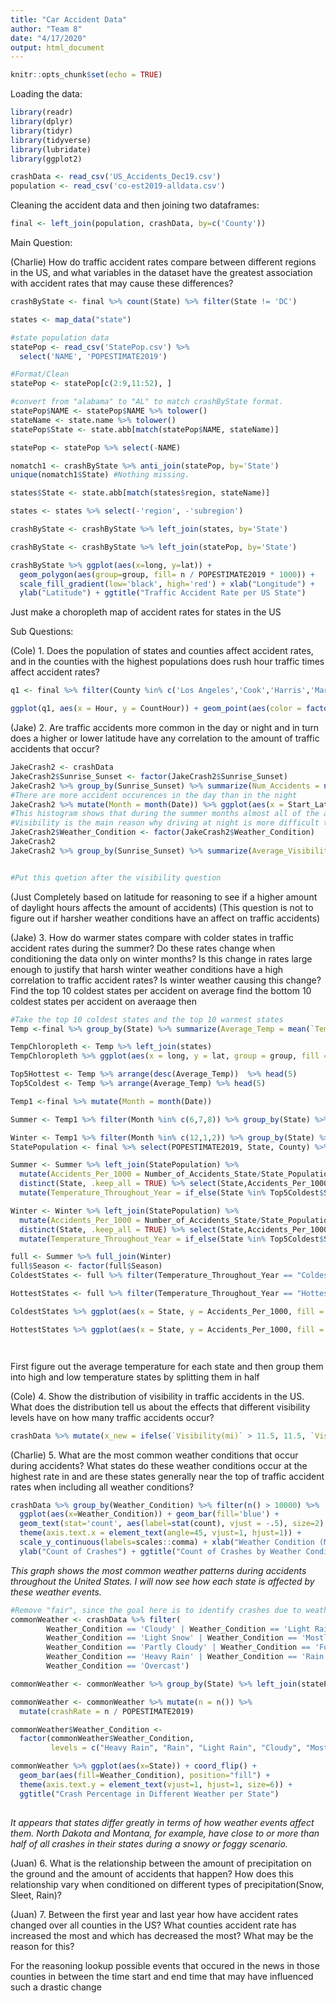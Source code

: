 ```yaml
---
title: "Car Accident Data"
author: "Team 8"
date: "4/17/2020"
output: html_document
---
```


```r
knitr::opts_chunk$set(echo = TRUE)
```

Loading the data:
```r
library(readr) 
library(dplyr)
library(tidyr)
library(tidyverse)
library(lubridate)
library(ggplot2)

crashData <- read_csv('US_Accidents_Dec19.csv')
population <- read_csv('co-est2019-alldata.csv')
```



Cleaning the accident data and then joining two dataframes:
```r
final <- left_join(population, crashData, by=c('County'))
```

Main Question: 

(Charlie) How do traffic accident rates compare between different regions in the US, and what variables in the dataset have the greatest association with accident rates that may cause these differences?

```r
crashByState <- final %>% count(State) %>% filter(State != 'DC')

states <- map_data("state")

#state population data
statePop <- read_csv('StatePop.csv') %>%
  select('NAME', 'POPESTIMATE2019') 

#Format/Clean
statePop <- statePop[c(2:9,11:52), ]

#convert from "alabama" to "AL" to match crashByState format.
statePop$NAME <- statePop$NAME %>% tolower()
stateName <- state.name %>% tolower()
statePop$State <- state.abb[match(statePop$NAME, stateName)]

statePop <- statePop %>% select(-NAME)

nomatch1 <- crashByState %>% anti_join(statePop, by='State')
unique(nomatch1$State) #Nothing missing.

states$State <- state.abb[match(states$region, stateName)]

states <- states %>% select(-'region', -'subregion')

crashByState <- crashByState %>% left_join(states, by='State')

crashByState <- crashByState %>% left_join(statePop, by='State')

crashByState %>% ggplot(aes(x=long, y=lat)) + 
  geom_polygon(aes(group=group, fill= n / POPESTIMATE2019 * 1000)) + 
  scale_fill_gradient(low='black', high='red') + xlab("Longitude") + 
  ylab("Latitude") + ggtitle("Traffic Accident Rate per US State")

```
Just make a choropleth map of accident rates for states in the US

Sub Questions:

(Cole) 1. Does the population of states and counties affect accident rates, and in the counties with the highest populations does rush hour traffic times affect accident rates?
 
```r
q1 <- final %>% filter(County %in% c('Los Angeles','Cook','Harris','Maricopa','San Diego')) %>% group_by(Hour,County) %>% mutate(CountHour = n())

ggplot(q1, aes(x = Hour, y = CountHour)) + geom_point(aes(color = factor(County))) + scale_y_continuous(breaks = seq(0, 6000, 1000),labels = function(x) format(x, scientific = FALSE)) + scale_x_continuous(breaks = seq(0, 23, 1)) + labs(title="Highest Populated County Accident Rates", x="Hour of Day", y="Number of Accidents",color="County")
```

(Jake) 2. Are traffic accidents more common in the day or night and in turn does a higher or lower latitude have any correlation to the amount of traffic accidents that occur?


```r
JakeCrash2 <- crashData
JakeCrash2$Sunrise_Sunset <- factor(JakeCrash2$Sunrise_Sunset)
JakeCrash2 %>% group_by(Sunrise_Sunset) %>% summarize(Num_Accidents = n()) %>% ggplot(aes(x = Sunrise_Sunset, y =Num_Accidents)) + geom_bar(stat= 'identity', fill = "blue4") + geom_text(aes(label = Num_Accidents), colour = "Black", vjust = 0) + ggtitle("Number of Accidents Day vs. Night") + xlab("Time of Day") + ylab("Number of Accidents")
#There are more accident occurences in the day than in the night
JakeCrash2 %>% mutate(Month = month(Date)) %>% ggplot(aes(x = Start_Lat, fill = Sunrise_Sunset)) + geom_histogram(position = "fill",bindwith = 1.5) + facet_wrap(~Month) + ggtitle("Distribution of Number of Accidents by Latittude Faceted by Month") + xlab("Latittude") + ylab("Number of Accidents") + labs(fill = "Time of Day")
#This histogram shows that during the summer months almost all of the accidents happen during the day yet during the winter months they almost are half of the proportion of all accidents that happen. This is because daylight hours decrease during the winter. One trend in this histogram is also the fact that especially during the winter months generally as you increase in lattitude so does the proportion of night accidents the reasoning for this is as your lattitude increases daylight hours during the winter decrease more and more as you go up so its makes sense that they would be represented more heavily during the winter months. More people are forced to drive in the nighttime because not as much daylight and even though our data says more accidents occur in the daylight there are probably underlying variables that are affecting this such as sleep habits and people not wanting to drive at night. Yet eexpecially in northern regions people are forced to drive at night as the number of daylight hours decreses.
#Visibility is the main reason why driving at night is more difficult than in the day in actuality.
JakeCrash2$Weather_Condition <- factor(JakeCrash2$Weather_Condition)
JakeCrash2
JakeCrash2 %>% group_by(Sunrise_Sunset) %>% summarize(Average_Visibility = mean(`Visibility(mi)`))


#Put this quetion after the visibility question
```

(Just Completely based on latitude for reasoning to see if a higher amount of daylight hours affects the amount of accidents)
(This question is not to figure out if harsher weather conditions have an affect on traffic accidents)


(Jake) 3. How do warmer states compare with colder states in traffic accident rates during the summer? Do these rates change when conditioning the data only on winter months? Is this change in rates large enough to justify that harsh winter weather conditions have a high correlation to traffic accident rates?
Is winter weather causing this change?
Find the top 10 coldest states per accident on average find the bottom 10 coldest states per accident on averaage then 

```r
#Take the top 10 coldest states and the top 10 warmest states
Temp <-final %>% group_by(State) %>% summarize(Average_Temp = mean(`Temperature(F)`))

TempChloropleth <- Temp %>% left_join(states)
TempChloropleth %>% ggplot(aes(x = long, y = lat, group = group, fill = Average_Temp)) + geom_polygon() + ggtitle("Average Temperature During Crashes in States") + scale_fill_distiller(palette = 'YlOrRd', direction = 1)

Top5Hottest <- Temp %>% arrange(desc(Average_Temp))  %>% head(5)
Top5Coldest <- Temp %>% arrange(Average_Temp) %>% head(5)

Temp1 <-final %>% mutate(Month = month(Date))

Summer <- Temp1 %>% filter(Month %in% c(6,7,8)) %>% group_by(State) %>% mutate(Number_of_Accidents_State = n(), Average_Temp_in_Season = mean(`Temperature(F)`))

Winter <- Temp1 %>% filter(Month %in% c(12,1,2)) %>% group_by(State) %>% mutate(Number_of_Accidents_State = n(), Average_Temp_in_Season = mean(`Temperature(F)`))
StatePopulation <- final %>% select(POPESTIMATE2019, State, County) %>% distinct(County, .keep_all = TRUE) %>% group_by(State) %>% summarize(State_Population = sum(POPESTIMATE2019))

Summer <- Summer %>% left_join(StatePopulation) %>%
  mutate(Accidents_Per_1000 = Number_of_Accidents_State/State_Population*1000) %>%
  distinct(State, .keep_all = TRUE) %>% select(State,Accidents_Per_1000, Average_Temp_in_Season) %>%
  mutate(Temperature_Throughout_Year = if_else(State %in% Top5Coldest$State, "Coldest", if_else(State %in% Top5Hottest$State, "Hottest", "In Between"))) %>% mutate(Season = 'Summer')

Winter <- Winter %>% left_join(StatePopulation) %>%
  mutate(Accidents_Per_1000 = Number_of_Accidents_State/State_Population*1000) %>% 
  distinct(State, .keep_all = TRUE) %>% select(State,Accidents_Per_1000, Average_Temp_in_Season) %>%
  mutate(Temperature_Throughout_Year = if_else(State %in% Top5Coldest$State, "Coldest", if_else(State %in% Top5Hottest$State, "Hottest", "In Between"))) %>% mutate(Season = 'Winter')

full <- Summer %>% full_join(Winter)
full$Season <- factor(full$Season)
ColdestStates <- full %>% filter(Temperature_Throughout_Year == "Coldest")

HottestStates <- full %>% filter(Temperature_Throughout_Year == "Hottest")

ColdestStates %>% ggplot(aes(x = State, y = Accidents_Per_1000, fill = Season)) + geom_bar(position= "dodge", stat = 'identity') + ggtitle("Accident Rates of 5 Coldest States by Season")

HottestStates %>% ggplot(aes(x = State, y = Accidents_Per_1000, fill = Season)) + geom_bar(position= "dodge", stat = 'identity') + ggtitle("Accident Rates of 5 Warmest States by Season")




```

First figure out the average temperature for each state and then group them into high and low temperature states by splitting them in half

(Cole) 4. Show the distribution of visibility in traffic accidents in the US. What does the distribution tell us about the effects that different visibility levels have on how many traffic accidents occur?

```r
crashData %>% mutate(x_new = ifelse(`Visibility(mi)` > 11.5, 11.5, `Visibility(mi)`)) %>% ggplot(aes(x_new)) + geom_histogram(binwidth = 1, col = "black", fill = "cornflowerblue") + scale_y_continuous(breaks = seq(0, 600000, 100000),labels = function(x) format(x, scientific = FALSE)) + scale_x_continuous(breaks = seq(0, 11, 1)) + labs(title="Distribution of Visibility in Traffic Accidents in the US",x="Visibility in Miles",y="Number of Accidents")
```

(Charlie) 5. What are the most common weather conditions that occur during accidents? What states do these weather conditions occur at the highest rate in and are these states generally near the top of traffic accident rates when including all weather conditions?

```r
crashData %>% group_by(Weather_Condition) %>% filter(n() > 10000) %>%
  ggplot(aes(x=Weather_Condition)) + geom_bar(fill='blue') + 
  geom_text(stat='count', aes(label=stat(count), vjust = -.5), size=2) + 
  theme(axis.text.x = element_text(angle=45, vjust=1, hjust=1)) + 
  scale_y_continuous(labels=scales::comma) + xlab("Weather Condition (More than 10,000 Occurences)") + 
  ylab("Count of Crashes") + ggtitle("Count of Crashes by Weather Condition")
```

*This graph shows the most common weather patterns during accidents throughout the United States. I will now see how each state is affected by these weather events.*

```r
#Remove "fair", since the goal here is to identify crashes due to weather anomalies
commonWeather <- crashData %>% filter(
        Weather_Condition == 'Cloudy' | Weather_Condition == 'Light Rain' | 
        Weather_Condition == 'Light Snow' | Weather_Condition == 'Mostly Cloudy' |
        Weather_Condition == 'Partly Cloudy' | Weather_Condition == 'Fog' | 
        Weather_Condition == 'Heavy Rain' | Weather_Condition == 'Rain' | 
        Weather_Condition == 'Overcast')

commonWeather <- commonWeather %>% group_by(State) %>% left_join(statePop, by='State')

commonWeather <- commonWeather %>% mutate(n = n()) %>% 
  mutate(crashRate = n / POPESTIMATE2019)

commonWeather$Weather_Condition <- 
  factor(commonWeather$Weather_Condition, 
         levels = c("Heavy Rain", "Rain", "Light Rain", "Cloudy", "Mostly Cloudy", "Partly Cloudy", "Overcast", "Fog", "Light Snow"))

commonWeather %>% ggplot(aes(x=State)) + coord_flip() + 
  geom_bar(aes(fill=Weather_Condition), position="fill") + 
  theme(axis.text.y = element_text(vjust=1, hjust=1, size=6)) +
  ggtitle("Crash Percentage in Different Weather per State")
  
```

*It appears that states differ greatly in terms of how weather events affect them. North Dakota and Montana, for example, have close to or more than half of all crashes in their states during a snowy or foggy scenario.*

(Juan) 6. What is the relationship between the amount of precipitation on the ground and the amount of accidents that happen? How does this relationship vary when conditioned on different types of precipitation(Snow, Sleet, Rain)?


(Juan) 7. Between the first year and last year how have accident rates changed over all counties in the US? What counties accident rate has increased the most and which has decreased the most? What may be the reason for this?

For the reasoning lookup possible events that occured in the news in those counties in between the time start and end time that may have influenced such a drastic change











